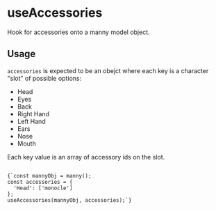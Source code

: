 
# useAccessories

Hook for accessories onto a manny model object.

<h2 style={{ marginTop: 0 }}>Usage</h2>

`accessories` is expected to be an obejct where each key is a character "slot" of possible options: 

- Head
- Eyes
- Back
- Right Hand
- Left Hand
- Ears
- Nose
- Mouth

Each key value is an array of accessory ids on the slot.

<Code language="js">
{`const mannyObj = manny();
const accessories = {
  'Head': ['monocle']
};
useAccessories(mannyObj, accessories);`}
</Code>